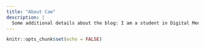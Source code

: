 ```yaml
---
title: "About Cam"
description: |
  Some additional details about the blog: I am a student in Digital Media at GW building my first website! I'm a little confused but very excited!! 
---
```


```r
knitr::opts_chunk$set(echo = FALSE)
```
